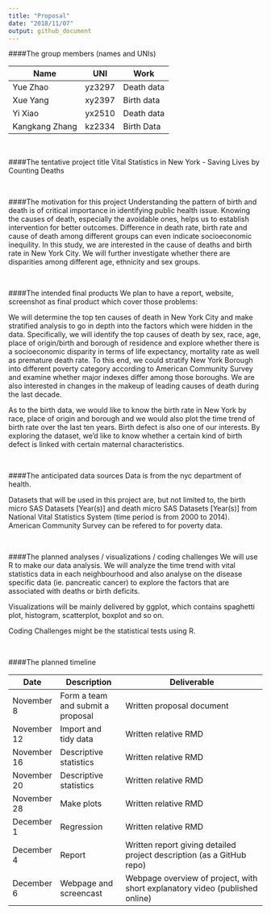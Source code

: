 ```yaml
---
title: "Proposal"
date: "2018/11/07"
output: github_document
---
```


####The group members (names and UNIs)

Name  | UNI | Work
------------- | --------------------- | --------------------
Yue Zhao  | yz3297 | Death data
Xue Yang | xy2397 | Birth data
Yi Xiao | yx2510 | Death data
Kangkang Zhang | kz2334 | Birth Data

<br>

####The tentative project title
Vital Statistics in New York - Saving Lives by Counting Deaths

<br>

####The motivation for this project
Understanding the pattern of birth and death is of critical importance in identifying public health issue. Knowing the causes of death, especially the avoidable ones, helps us to establish intervention for better outcomes. Difference in death rate, birth rate and cause of death among different groups can even indicate socioeconomic inequility. In this study, we are interested in the cause of deaths and birth rate in New York City. We will further investigate whether there are disparities among different age, ethnicity and sex groups. 
 

<br>

####The intended final products
We plan to have a report, website, screenshot as final product which cover those problems:

We will determine the top ten causes of death in New York City and make stratified analysis to go in depth into the factors which were hidden in the data. Specifically, we will identify the top causes of death by sex, race, age, place of origin/birth and borough of residence and explore whether there is a socioeconomic disparity in terms of life expectancy, mortality rate as well as premature death rate.  To this end, we could stratify New York Borough into different poverty category according to American Community Survey and examine whether major indexes differ among those boroughs. We are also interested in changes in the makeup of leading causes of death during the last decade. 

As to the birth data, we would like to know the birth rate in New York by race, place of origin and borough and we would also plot the time trend of birth rate over the last ten years. Birth defect is also one of our interests. By exploring the dataset, we'd like to know whether a certain kind of birth defect is linked with certain maternal characteristics.  


<br>

####The anticipated data sources
Data is from the nyc department of health. 

Datasets that will be used in this project are, but not limited to, the birth micro SAS Datasets [Year(s)] and death micro SAS Datasets [Year(s)] from National Vital Statistics System (time period is from 2000 to 2014). American Community Survey can be refered to for poverty data.

<br>

####The planned analyses / visualizations / coding challenges
We will use R to make our data analysis. We will analyze the time trend with vital statistics data in each neighbourhood and also  analyse on the disease specific data (ie. pancreatic cancer) to explore the factors that are associated with deaths or birth deficits.

Visualizations will be mainly delivered by ggplot, which contains spaghetti plot, histogram, scatterplot, boxplot and so on.

Coding Challenges might be the statistical tests using R.  

<br>

####The planned timeline


Date  | Description | Deliverable
----------------- | ------------------------------ |-----------------------------------------------------------------
November 8  | Form a team and submit a proposal  |Written proposal document
November 12 | Import and tidy data       |Written relative RMD 
November 16 | Descriptive statistics       |Written relative RMD
November 20 | Descriptive statistics       |Written relative RMD 
November 28 | Make plots       |Written relative RMD
December 1 |  Regression       |Written relative RMD 
December 4 | Report       |Written report giving detailed project description (as a GitHub repo)
December 6 | Webpage and screencast       |Webpage overview of project, with short explanatory video (published online)
 
